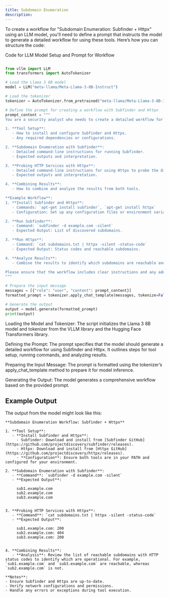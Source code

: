 ```yaml
---
title: Subdomain Enumeration
description: 
---
```


To create a workflow for "Subdomain Enumeration: Subfinder + Httpx" using an LLM model, you'll need to define a prompt that instructs the model to generate a detailed workflow for using these tools. Here’s how you can structure the code:

Code for LLM Model Setup and Prompt for Workflow

```python

from vllm import LLM
from transformers import AutoTokenizer

# Load the Llama 3 8B model
model = LLM("meta-llama/Meta-Llama-3-8B-Instruct")

# Load the tokenizer
tokenizer = AutoTokenizer.from_pretrained("meta-llama/Meta-Llama-3-8B-Instruct")

# Define the prompt for creating a workflow with Subfinder and Httpx
prompt_content = """
You are a security analyst who needs to create a detailed workflow for subdomain enumeration using two tools: Subfinder and Httpx. Please provide a comprehensive step-by-step guide that includes:

1. **Tool Setup**:
   - How to install and configure Subfinder and Httpx.
   - Any required dependencies or configurations.

2. **Subdomain Enumeration with Subfinder**:
   - Detailed command-line instructions for running Subfinder.
   - Expected outputs and interpretation.

3. **Probing HTTP Services with Httpx**:
   - Detailed command-line instructions for using Httpx to probe the discovered subdomains.
   - Expected outputs and interpretation.

4. **Combining Results**:
   - How to combine and analyze the results from both tools.

**Example Workflow**:
1. **Install Subfinder and Httpx**:
   - Commands: `apt-get install subfinder`, `apt-get install httpx`
   - Configuration: Set up any configuration files or environment variables.

2. **Run Subfinder**:
   - Command: `subfinder -d example.com -silent`
   - Expected Output: List of discovered subdomains.

3. **Run Httpx**:
   - Command: `cat subdomains.txt | httpx -silent -status-code`
   - Expected Output: Status codes and reachable subdomains.

4. **Analyze Results**:
   - Combine the results to identify which subdomains are reachable and respond to HTTP requests.

Please ensure that the workflow includes clear instructions and any additional notes or best practices.
"""

# Prepare the input message
messages = [{"role": "user", "content": prompt_content}]
formatted_prompt = tokenizer.apply_chat_template(messages, tokenize=False, add_generation_prompt=True)

# Generate the output
output = model.generate(formatted_prompt)
print(output)


```


Loading the Model and Tokenizer: The script initializes the Llama 3 8B model and tokenizer from the VLLM library and the Hugging Face Transformers library.

Defining the Prompt: The prompt specifies that the model should generate a detailed workflow for using Subfinder and Httpx. It outlines steps for tool setup, running commands, and analyzing results.

Preparing the Input Message: The prompt is formatted using the tokenizer’s apply_chat_template method to prepare it for model inference.

Generating the Output: The model generates a comprehensive workflow based on the provided prompt.

## Example Output

The output from the model might look like this:

```
**Subdomain Enumeration Workflow: Subfinder + Httpx**

1. **Tool Setup**:
   - **Install Subfinder and Httpx**:
     - Subfinder: Download and install from [Subfinder GitHub](https://github.com/projectdiscovery/subfinder/releases).
     - Httpx: Download and install from [Httpx GitHub](https://github.com/projectdiscovery/httpx/releases).
     - **Configuration**: Ensure both tools are in your PATH and configured for your environment.

2. **Subdomain Enumeration with Subfinder**:
   - **Command**: `subfinder -d example.com -silent`
   - **Expected Output**:
     
     sub1.example.com
     sub2.example.com
     sub3.example.com
     

3. **Probing HTTP Services with Httpx**:
   - **Command**: `cat subdomains.txt | httpx -silent -status-code`
   - **Expected Output**:
     
     sub1.example.com: 200
     sub2.example.com: 404
     sub3.example.com: 200
     

4. **Combining Results**:
   - **Analysis**: Review the list of reachable subdomains with HTTP status codes to identify which are operational. For example, `sub1.example.com` and `sub3.example.com` are reachable, whereas `sub2.example.com` is not.

**Notes**:
- Ensure Subfinder and Httpx are up-to-date.
- Verify network configurations and permissions.
- Handle any errors or exceptions during tool execution.
```